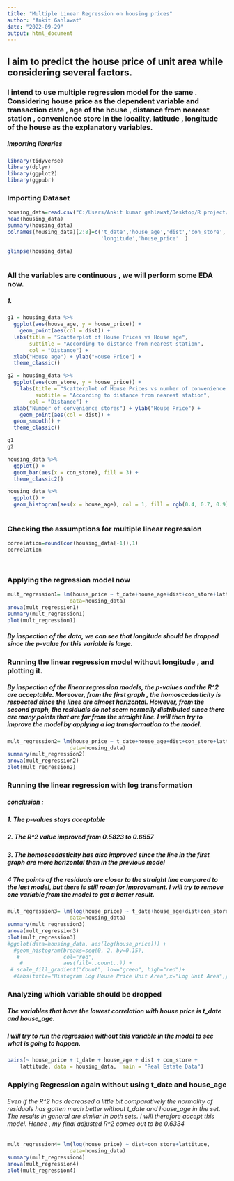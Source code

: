 ---
title: "Multiple Linear Regression on housing prices"
author: "Ankit Gahlawat"
date: "2022-09-29"
output: html_document
---
## I aim to predict the  house price of unit area while considering several factors.
### I intend to use multiple regression model for the same . Considering house price as the dependent variable and transaction date , age of the house , distance from nearest station , convenience store in the locality, latitude , longitude of the house as the explanatory variables.


##### Importing libraries
```{r}
library(tidyverse)
library(dplyr)
library(ggplot2)
library(ggpubr)
```


### Importing Dataset

```{r}
housing_data=read.csv("C:/Users/Ankit kumar gahlawat/Desktop/R project/Realestate.csv")
head(housing_data)
summary(housing_data)
colnames(housing_data)[2:8]=c('t_date','house_age','dist','con_store','lattitude',
                              'longitude','house_price'  )

glimpse(housing_data)
 
```
### All the variables are continuous , we will perform some EDA now.

##### 1. 



```{r}
g1 = housing_data %>%
  ggplot(aes(house_age, y = house_price)) +
    geom_point(aes(col = dist)) +
  labs(title = "Scatterplot of House Prices vs House age",
       subtitle = "According to distance from nearest station",
       col = "Distance") +
  xlab("House age") + ylab("House Price") +
  theme_classic()

g2 = housing_data %>%
  ggplot(aes(con_store, y = house_price)) +
    labs(title = "Scatterplot of House Prices vs number of convenience stores",
         subtitle = "According to distance from nearest station",
       col = "Distance") +
  xlab("Number of convenience stores") + ylab("House Price") +
    geom_point(aes(col = dist)) +
  geom_smooth() +
  theme_classic()

g1
g2
```




```{r}
housing_data %>%
  ggplot() + 
  geom_bar(aes(x = con_store), fill = 3) +
  theme_classic2()
```



```{r}
housing_data %>%
  ggplot() + 
  geom_histogram(aes(x = house_age), col = 1, fill = rgb(0.4, 0.7, 0.9)) 
  
```

### Checking the assumptions for multiple linear regression 
```{r}
correlation=round(cor(housing_data[-1]),1)
correlation




```

### Applying the regression model now
```{r}
mult_regression1= lm(house_price ~ t_date+house_age+dist+con_store+lattitude+longitude,
                    data=housing_data) 
anova(mult_regression1)
summary(mult_regression1)
plot(mult_regression1)
```

##### By inspection of the data, we can see that longitude should be dropped since the p-value  for this variable is large.


### Running the linear regression model without longitude , and plotting it.

##### By inspection of the linear regression models, the p-values  and the R^2 are acceptable. Moreover, from the first graph , the homoscedasticity is respected since the lines are almost horizontal. However, from the second graph, the residuals do not seem normally distributed since there are many points that are far from the straight line. I will then try to improve the model by applying a log transformation to the model.

```{r}
mult_regression2= lm(house_price ~ t_date+house_age+dist+con_store+lattitude,
                    data=housing_data) 
summary(mult_regression2)
anova(mult_regression2)
plot(mult_regression2)
```




###  Running the linear regression with log transformation

##### conclusion : 
##### 1. The p-values stays acceptable
##### 2. The R^2 value improved from 0.5823 to 0.6857
##### 3. The homoscedasticity has also improved since the line in the first graph are more horizontal than in the previous model
##### 4 The points of the residuals are closer to the straight line compared to the last model, but there is still room for improvement. I will try to remove one variable from the model to get a better result.

```{r}
mult_regression3= lm(log(house_price) ~ t_date+house_age+dist+con_store+lattitude,
                    data=housing_data) 
summary(mult_regression3)
anova(mult_regression3)
plot(mult_regression3)
#ggplot(data=housing_data, aes(log(house_price))) + 
  #geom_histogram(breaks=seq(0, 2, by=0.15), 
   #              col="red", 
    #             aes(fill=..count..)) +
 # scale_fill_gradient("Count", low="green", high="red")+
  #labs(title="Histogram Log House Price Unit Area",x="Log Unit Area",y="Count")


```




### Analyzing which variable should be dropped

##### The variables that have the lowest correlation with house price is t_date and house_age.
##### I will  try to run the regression without this variable in the model to see what is going to happen.


```{r}
pairs(~ house_price + t_date + house_age + dist + con_store + 
    lattitude, data = housing_data,  main = "Real Estate Data")
```


### Applying Regression again without using t_date and  house_age

###### Even if the R^2 has decreased a little bit comparatively the normality of residuals has gotten much better without t_date and house_age in the set. The results in general are similar in both sets. I will therefore accept this model. Hence , my final adjusted R^2 comes out to be 0.6334


```{r}
mult_regression4= lm(log(house_price) ~ dist+con_store+lattitude,
                    data=housing_data) 
summary(mult_regression4)
anova(mult_regression4)
plot(mult_regression4)
```
















